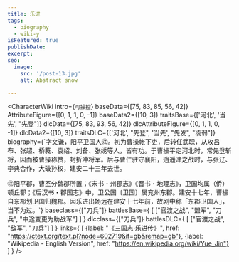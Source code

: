 ```yaml
---
title: 乐进
tags:
  - biography
  - wiki-y
isFeatured: true
publishDate:
excerpt:
seo:
  image:
    src: '/post-13.jpg'
    alt: Abstract snow

---
```



<CharacterWiki
  intro={`可操控`}
  baseData={[75, 83, 85, 56, 42]}
  AttributeFigure={[0, 1, 1, 0, -1]}
  baseData2={[10, 3]}
  traitsBase={['河北', '当先', "先登"]}
  dlcData={[75, 83, 93, 56, 42]}
  dlcAttributeFigure={[0, 1, 1, 0, -1]}
  dlcData2={[10, 3]}
  traitsDLC={['河北', "先登", '当先', "先发", "凌弱"]}
  biography={`字文谦，阳平卫国人㊟。初为曹操帐下吏，后转任武职，从攻吕布、张超、桥蕤、袁绍、刘备、张绣等人，皆有功。于曹操平定河北时，常先登斩将，因而被曹操称赞，封折冲将军。后与曹仁驻守襄阳，逍遥津之战时，与张辽、李典合作，大破孙权，建安二十三年去世。

㊟阳平郡，曹丕分魏郡所置；《宋书・州郡志》《晋书・地理志》，卫国均属（侨）顿丘郡；《后汉书・郡国志》中，卫公国〔卫国〕属兖州东郡。建安十七年，曹操自东郡划卫国归魏郡。因乐进出场远在建安十七年前，故剧中称「东郡卫国人」，当不为过。`}
  baseclass={["刀兵"]}
  battlesBase={
    [
      ["官渡之战", "盟军", "刀兵", "中途变更为助战军"]
    ]
  }
  dlcclass={["刀兵"]}
  battlesDLC={
    [
      ["官渡之战", "敌军", "刀兵"]
    ]
  }
  links={
    [
      {label: "《三国志·乐进传》", href: "https://ctext.org/text.pl?node=602719&if=gb&remap=gb"},
      {label: "Wikipedia - English Version", href: "https://en.wikipedia.org/wiki/Yue_Jin"}
    ]
  }
/>
